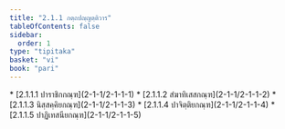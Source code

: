 ```yaml
---
title: "2.1.1 กตฺถปญฺญตฺติวาร"
tableOfContents: false
sidebar:
  order: 1
type: "tipitaka"
basket: "vi"
book: "pari"
---
```



<DynamicBreadcrumb />



<TableOfContents book="pari" section="2.1.1">
* [2.1.1.1 ปาราชิกกณฺฑ](2-1-1/2-1-1-1)
* [2.1.1.2 สํฆาทิเสสกณฺฑ](2-1-1/2-1-1-2)
* [2.1.1.3 นิสฺสคฺคิยกณฺฑ](2-1-1/2-1-1-3)
* [2.1.1.4 ปาจิตฺติยกณฺฑ](2-1-1/2-1-1-4)
* [2.1.1.5 ปาฏิเทสนียกณฺฑ](2-1-1/2-1-1-5)
</TableOfContents>